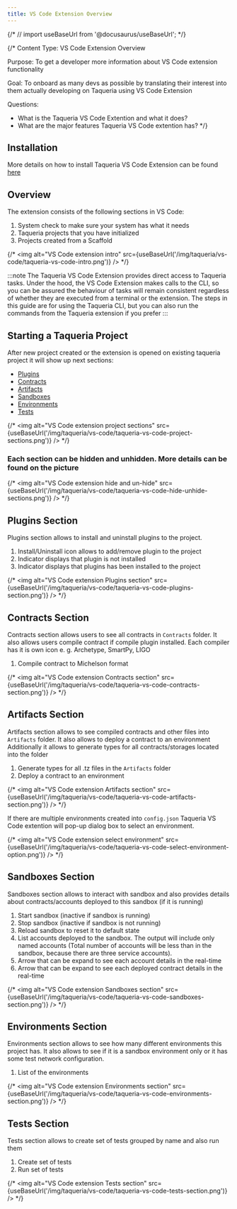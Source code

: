 ```yaml
---
title: VS Code Extension Overview
---
```

{/* // import useBaseUrl from '@docusaurus/useBaseUrl'; */}

{/*
Content Type: VS Code Extension Overview

Purpose: To get a developer more information about VS Code extension functionality

Goal: To onboard as many devs as possible by translating their interest into them actually developing on Taqueria using VS Code Extension

Questions:
- What is the Taqueria VS Code Extention and what it does?
- What are the major features Taqueria VS Code extention has?
*/}

## Installation

More details on how to install Taqueria VS Code Extension can be found [here](/taqueria/getting-started/installation.mdx)

## Overview

The extension consists of the following sections in VS Code:

1. System check to make sure your system has what it needs
2. Taqueria projects that you have initialized
3. Projects created from a Scaffold

{/* <img alt="VS Code extension intro" src={useBaseUrl('/img/taqueria/vs-code/taqueria-vs-code-intro.png')} /> */}

:::note
The Taqueria VS Code Extension provides direct access to Taqueria tasks. Under the hood, the VS Code Extension makes calls to the CLI, so you can be assured the behaviour of tasks will remain consistent regardless of whether they are executed from a terminal or the extension. The steps in this guide are for using the Taqueria CLI, but you can also run the commands from the Taqueria extension if you prefer
:::

## Starting a Taqueria Project

After new project created or the extension is opened on existing taqueria project it will show up next sections:
- [Plugins](#plugins-section)
- [Contracts](#contracts-section)
- [Artifacts](#artifacts-section)
- [Sandboxes](#sandboxes-section)
- [Environments](#environments-section)
- [Tests](#tests-section)

{/* <img alt="VS Code extension project sections" src={useBaseUrl('/img/taqueria/vs-code/taqueria-vs-code-project-sections.png')} /> */}

### Each section can be hidden and unhidden. More details can be found on the picture

{/* <img alt="VS Code extension hide and un-hide" src={useBaseUrl('/img/taqueria/vs-code/taqueria-vs-code-hide-unhide-sections.png')} /> */}


## Plugins Section

Plugins section allows to install and uninstall plugins to the project.
1. Install/Uninstall icon allows to add/remove plugin to the project
2. Indicator displays that plugin is not installed
3. Indicator displays that plugins has been installed to the project

{/* <img alt="VS Code extension Plugins section" src={useBaseUrl('/img/taqueria/vs-code/taqueria-vs-code-plugins-section.png')} /> */}

## Contracts Section

Contracts section allows users to see all contracts in `Contracts` folder. It also allows users compile contract if compile plugin installed.
Each compiler has it is own icon e. g. Archetype, SmartPy, LIGO
1. Compile contract to Michelson format

{/* <img alt="VS Code extension Contracts section" src={useBaseUrl('/img/taqueria/vs-code/taqueria-vs-code-contracts-section.png')} /> */}

## Artifacts Section

Artifacts section allows to see compiled contracts and other files into `Artifacts` folder. It also allows to deploy a contract to an environment
Additionally it allows to generate types for all contracts/storages located into the folder
1. Generate types for all .tz files in the `Artifacts` folder
2. Deploy a contract to an environment

{/* <img alt="VS Code extension Artifacts section" src={useBaseUrl('/img/taqueria/vs-code/taqueria-vs-code-artifacts-section.png')} /> */}

If there are multiple environments created into `config.json` Taqueria VS Code extention will pop-up dialog box to select an environment.

{/* <img alt="VS Code extension select environment" src={useBaseUrl('/img/taqueria/vs-code/taqueria-vs-code-select-environment-option.png')} /> */}

## Sandboxes Section

Sandboxes section allows to interact with sandbox and also provides details about contracts/accounts deployed to this sandbox (if it is running)
1. Start sandbox (inactive if sandbox is running)
2. Stop sandbox (inactive if sandbox is not running)
3. Reload sandbox to reset it to default state
4. List accounts deployed to the sandbox. The output will include only named accounts (Total number of accounts will be less than in the sandbox, because there are three service accounts).
5. Arrow that can be expand to see each account details in the real-time
6. Arrow that can be expand to see each deployed contract details in the real-time

{/* <img alt="VS Code extension Sandboxes section" src={useBaseUrl('/img/taqueria/vs-code/taqueria-vs-code-sandboxes-section.png')} /> */}

## Environments Section

Environments section allows to see how many different environments this project has.
It also allows to see if it is a sandbox environment only or it has some test network configuration.
1. List of the environments

{/* <img alt="VS Code extension Environments section" src={useBaseUrl('/img/taqueria/vs-code/taqueria-vs-code-environments-section.png')} /> */}

## Tests Section

Tests section allows to create set of tests grouped by name and also run them
1. Create set of tests
2. Run set of tests

{/* <img alt="VS Code extension Tests section" src={useBaseUrl('/img/taqueria/vs-code/taqueria-vs-code-tests-section.png')} /> */}